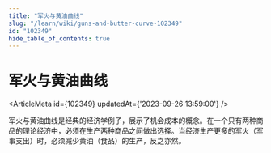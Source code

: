 ```yaml
---
title: "军火与黄油曲线"
slug: "/learn/wiki/guns-and-butter-curve-102349"
id: "102349"
hide_table_of_contents: true
---
```



# 军火与黄油曲线

<ArticleMeta id={102349} updatedAt={'2023-09-26 13:59:00'} />
<div className='border-solid border-b border-t-0 my-4 border-[var(--ifm-color-gray-300)]' />

军火与黄油曲线是经典的经济学例子，展示了机会成本的概念。在一个只有两种商品的理论经济中，必须在生产两种商品之间做出选择。当经济生产更多的军火（军事支出）时，必须减少黄油（食品）的生产，反之亦然。
